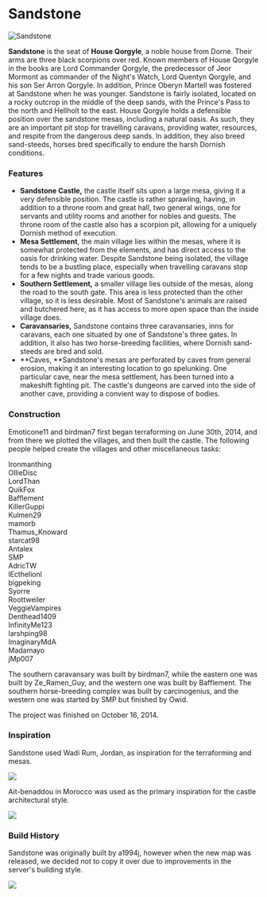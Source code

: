 

# Sandstone

<Image src="https://cdn.sanity.io/images/1as7cn02/production/56fd503559f8f8797d6aa14ac3587ea650c60cc2-1440x819.png?w=976&h=350&fit=crop&crop=center&auto=format" alt="Sandstone" width={976} height={350}  />

<ProjectDetails
  floatRight
  region="Dorne"
  house="House Qorgyle"
  type="Castle"
  status="Completed"
  warp="/warp sandstone"
  projectLead="Emoticone11, birdman7"
  dateStarted="June 30, 2014"
  dateCompleted="June 30, 2014"
/>

**Sandstone** is the seat of **House Qorgyle**, a noble house from Dorne. Their arms are three black scorpions over red. Known members of House Qorgyle in the books are Lord Commander Qorgyle, the predecessor of Jeor Mormont as commander of the Night's Watch, Lord Quentyn Qorgyle, and his son Ser Arron Qorgyle. In addition, Prince Oberyn Martell was fostered at Sandstone when he was younger. Sandstone is fairly isolated, located on a rocky outcrop in the middle of the deep sands, with the Prince's Pass to the north and Hellholt to the east. House Qorgyle holds a defensible position over the sandstone mesas, including a natural oasis. As such, they are an important pit stop for travelling caravans, providing water, resources, and respite from the dangerous deep sands. In addition, they also breed sand-steeds, horses bred specifically to endure the harsh Dornish conditions.  


### Features

* **Sandstone Castle,** the castle itself sits upon a large mesa, giving it a very defensible position. The castle is rather sprawling, having, in addition to a throne room and great hall, two general wings, one for servants and utility rooms and another for nobles and guests. The throne room of the castle also has a scorpion pit, allowing for a uniquely Dornish method of execution.
* **Mesa Settlement**, the main village lies within the mesas, where it is somewhat protected from the elements, and has direct access to the oasis for drinking water. Despite Sandstone being isolated, the village tends to be a bustling place, especially when travelling caravans stop for a few nights and trade various goods.
* **Southern Settlement,** a smaller village lies outside of the mesas, along the road to the south gate. This area is less protected than the other village, so it is less desirable. Most of Sandstone's animals are raised and butchered here, as it has access to more open space than the inside village does.
* **Caravansaries,** Sandstone contains three caravansaries, inns for caravans, each one situated by one of Sandstone's three gates. In addition, it also has two horse-breeding facilities, where Dornish sand-steeds are bred and sold.
* **Caves, **Sandstone's mesas are perforated by caves from general erosion, making it an interesting location to go spelunking. One particular cave, near the mesa settlement, has been turned into a makeshift fighting pit. The castle's dungeons are carved into the side of another cave, providing a convient way to dispose of bodies.

### Construction

Emoticone11 and birdman7 first began terraforming on June 30th, 2014, and from there we plotted the villages, and then built the castle. The following people helped create the villages and other miscellaneous tasks:

Ironmanthing  
OllieDisc  
LordThan  
QuikFox  
Bafflement  
KillerGuppi  
Kulmen29  
mamorb  
Thamus_Knoward  
starcat98  
Antalex  
SMP  
AdricTW  
lEcthelionl  
bigpeking  
Syorre  
Roottweiler  
VeggieVampires  
Denthead1409  
InfinityMe123  
larshping98  
ImaginaryMdA  
Madamayo  
jMp007

The southern caravansary was built by birdman7, while the eastern one was built by Ze_Ramen_Guy, and the western one was built by Bafflement. The southern horse-breeding complex was built by carcinogenius, and the western one was started by SMP but finished by Owid.

The project was finished on October 16, 2014.

### Inspiration

Sandstone used Wadi Rum, Jordan, as inspiration for the terraforming and mesas.


![](https://cdn.sanity.io/images/1as7cn02/production/eb226d6af4c2244d3dd6eb9b444e8da9c4a5bb21-594x396.jpg)

Ait-benaddou in Morocco was used as the primary inspiration for the castle architectural style.


![](https://cdn.sanity.io/images/1as7cn02/production/60bf92f367ac8ebdd16582eb2761a43d06051889-600x400.jpg)

### Build History

Sandstone was originally built by a1994j, however when the new map was released, we decided not to copy it over due to improvements in the server's building style.


![](https://cdn.sanity.io/images/1as7cn02/production/518c73ec7f66ae0118db4b91569656189401273d-1366x746.jpg)